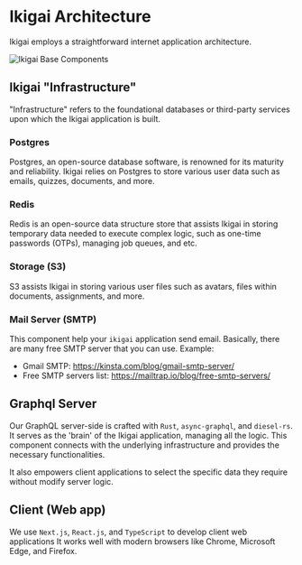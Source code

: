 # Ikigai Architecture

Ikigai employs a straightforward internet application architecture.

![Ikigai Base Components](/base-architecture.png)

## Ikigai "Infrastructure"

"Infrastructure" refers to the foundational databases or third-party services upon which the Ikigai application is built.

### Postgres

Postgres, an open-source database software, is renowned for its maturity and reliability.
Ikigai relies on Postgres to store various user data such as emails, quizzes, documents, and more.

### Redis

Redis is an open-source data structure store that assists Ikigai in storing temporary data needed to execute complex logic, such as one-time passwords (OTPs), managing job queues, and etc.

### Storage (S3)

S3 assists Ikigai in storing various user files such as avatars, files within documents, assignments, and more.

### Mail Server (SMTP)

This component help your `ikigai` application send email. Basically, there are many free SMTP server
that you can use. Example:

- Gmail SMTP: https://kinsta.com/blog/gmail-smtp-server/
- Free SMTP servers list: https://mailtrap.io/blog/free-smtp-servers/

## Graphql Server

Our GraphQL server-side is crafted with `Rust`, `async-graphql`, and `diesel-rs`. It serves as the 'brain' of the Ikigai application, managing all the logic.
This component connects with the underlying infrastructure and provides the necessary functionalities.

It also empowers client applications to select the specific data they require without modify server logic.

## Client (Web app)

We use `Next.js`, `React.js`, and `TypeScript` to develop client web applications
It works well with modern browsers like Chrome, Microsoft Edge, and Firefox.
